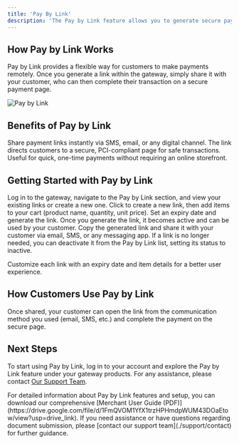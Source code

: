 ```yaml
---
title: 'Pay By Link'
description: 'The Pay by Link feature allows you to generate secure payment links that can be shared with customers via email, SMS, or other communication channels. This feature is ideal for businesses wanting a quick, on-the-go payment option without needing a full online storefront'
---
```


## **How Pay by Link Works**

Pay by Link provides a flexible way for customers to make payments remotely. Once you generate a link within the gateway, simply share it with your customer, who can then complete their transaction on a secure payment page.

![Pay by Link](/images/flows-PBL.svg)

## **Benefits of Pay by Link**

<CardGroup>
  <Card title="Convenience" icon="mobile">
    Share payment links instantly via SMS, email, or any digital channel.
  </Card>

  <Card title="Security" icon="shield-check">
    The link directs customers to a secure, PCI-compliant page for safe transactions.
  </Card>

  <Card title="Flexibility" icon="link">
    Useful for quick, one-time payments without requiring an online storefront.
  </Card>
</CardGroup>

## **Getting Started with Pay by Link**

<Steps>
  <Step title="Accessing Pay by Link">
    Log in to the gateway, navigate to the Pay by Link section, and view your existing links or create a new one.
  </Step>

  <Step title="Creating a New Link">
    Click to create a new link, then add items to your cart (product name, quantity, unit price). Set an expiry date and generate the link.
  </Step>

  <Step title="Activating the Link">
    Once you generate the link, it becomes active and can be used by your customer.
  </Step>

  <Step title="Sharing the Link">
    Copy the generated link and share it with your customer via email, SMS, or any messaging app.
  </Step>

  <Step title="Deactivating the Link">
    If a link is no longer needed, you can deactivate it from the Pay by Link list, setting its status to inactive.
  </Step>
</Steps>

<Tip>Customize each link with an expiry date and item details for a better user experience.</Tip>

## **How Customers Use Pay by Link**

Once shared, your customer can open the link from the communication method you used (email, SMS, etc.) and complete the payment on the secure page.

## **Next Steps**

To start using Pay by Link, log in to your account and explore the Pay by Link feature under your gateway products. For any assistance, please contact [Our Support Team](/support/contact).

<Note>
  For detailed information about Pay by Link features and setup, you can download our comprehensive [Merchant User Guide (PDF)](https://drive.google.com/file/d/1FmQVOM1YfX1trzHPHmdpWUM43DOaEtow/view?usp=drive_link).
</Note>

<Card title="Need Assistance?" icon="life-ring" href="/support/contact">
  If you need assistance or have questions regarding document submission, please [contact our support team](./support/contact) for further guidance.
</Card>
